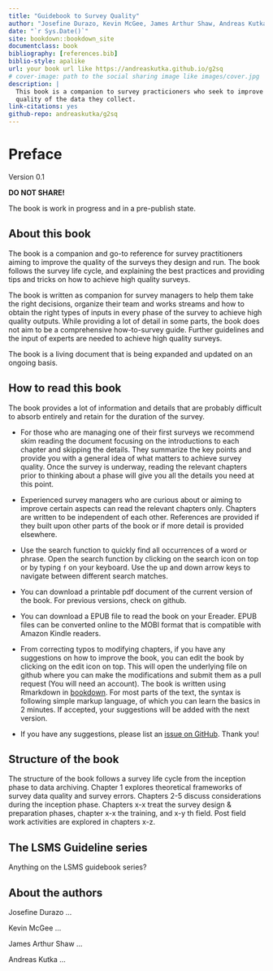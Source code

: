 ```yaml
--- 
title: "Guidebook to Survey Quality"
author: "Josefine Durazo, Kevin McGee, James Arthur Shaw, Andreas Kutka"
date: "`r Sys.Date()`"
site: bookdown::bookdown_site
documentclass: book
bibliography: [references.bib]
biblio-style: apalike
url: your book url like https://andreaskutka.github.io/g2sq
# cover-image: path to the social sharing image like images/cover.jpg
description: |
  This book is a companion to survey practicioners who seek to improve the 
  quality of the data they collect.
link-citations: yes
github-repo: andreaskutka/g2sq
---
```



# Preface {-}

Version 0.1

:::: {.errorbox data-latex=""}
**DO NOT SHARE!**

The book is work in progress and in a pre-publish state. 
::::



## About this book{-}
The book is a companion and go-to reference for survey practitioners aiming to improve the quality of  the surveys they design and run. The book follows the survey life cycle, and explaining the best practices and providing tips and tricks on how to achieve high quality surveys. 

The book is written as companion for survey managers to help them take the right decisions, organize their team and works streams and how to obtain the right types of inputs in every phase of the survey to achieve high quality outputs. While providing a lot of detail in some parts, the book does not aim to be a comprehensive how-to-survey guide. Further guidelines and the input of experts are needed to achieve high quality surveys. 

The book is a living document that is being expanded and updated on an ongoing basis.


## How to read this book{-}

The book provides a lot of information and details that are probably difficult to absorb entirely and retain for the duration of the survey. 

* For those who are managing one of their first surveys we recommend skim reading the document focusing on the introductions to each chapter and skipping the details. They summarize the key points and provide you with a general idea of what matters to achieve survey quality. Once the survey is underway, reading the relevant chapters prior to thinking about a phase will give you all the details you need at this point.  

* Experienced survey managers who are curious about or aiming to improve certain aspects can read the relevant chapters only. Chapters are written to be independent of each other. References are provided if they built upon other parts of the book or if more detail is provided elsewhere.

* Use the search function to quickly find all occurrences of a word or phrase. Open the search function by clicking on the search icon on top or by typing `f` on your keyboard. Use the up and down arrow keys to navigate between different search matches.

* You can download a printable pdf document of the current version of the book. For previous versions, check on github.

* You can download a EPUB file to read the book on your Ereader. EPUB files can  be converted online to the MOBI format that is compatible with Amazon Kindle readers. 

* From correcting typos to modifying chapters, if you have any suggestions on how to improve the book, you can edit the book by clicking on the edit icon on top. This will open the underlying file on github where you can make the modifications and submit them as a pull request (You will need an account). The book is written using Rmarkdown in [bookdown](https://bookdown.org/yihui/rmarkdown-cookbook). For most parts of the text, the syntax is following simple markup language, of which you can learn the basics in 2 minutes. If accepted, your suggestions will be added with the next version. 

* If you have any suggestions, please list an [issue on GitHub](https://github.com/andreaskutka/happy-surveys/issues/new). Thank you!

## Structure of the book{-}
The structure of the book follows a survey life cycle from the inception phase to data archiving. Chapter 1 explores theoretical frameworks of survey data quality and survey errors. Chapters 2-5 discuss considerations during the inception phase. Chapters x-x treat the survey design & preparation phases, chapter x-x the training, and x-y th field. Post field work activities are explored in chapters x-z. 



## The LSMS Guideline series{-}

Anything on the LSMS guidebook series?

## About the authors{-}

Josefine Durazo ...

Kevin McGee ...

James Arthur Shaw ...

Andreas Kutka ...
